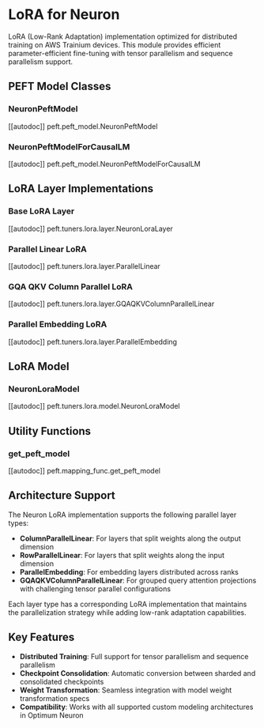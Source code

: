 <!---
Copyright 2025 The HuggingFace Team. All rights reserved.

Licensed under the Apache License, Version 2.0 (the "License");
you may not use this file except in compliance with the License.
You may obtain a copy of the License at

    http://www.apache.org/licenses/LICENSE-2.0

Unless required by applicable law or agreed to in writing, software
distributed under the License is distributed on an "AS IS" BASIS,
WITHOUT WARRANTIES OR CONDITIONS OF ANY KIND, either express or implied.
See the License for the specific language governing permissions and
limitations under the License.
-->

# LoRA for Neuron

LoRA (Low-Rank Adaptation) implementation optimized for distributed training on AWS Trainium devices. This module provides efficient parameter-efficient fine-tuning with tensor parallelism and sequence parallelism support.

## PEFT Model Classes

### NeuronPeftModel

[[autodoc]] peft.peft_model.NeuronPeftModel

### NeuronPeftModelForCausalLM

[[autodoc]] peft.peft_model.NeuronPeftModelForCausalLM

## LoRA Layer Implementations

### Base LoRA Layer

[[autodoc]] peft.tuners.lora.layer.NeuronLoraLayer

### Parallel Linear LoRA

[[autodoc]] peft.tuners.lora.layer.ParallelLinear

### GQA QKV Column Parallel LoRA

[[autodoc]] peft.tuners.lora.layer.GQAQKVColumnParallelLinear

### Parallel Embedding LoRA

[[autodoc]] peft.tuners.lora.layer.ParallelEmbedding

## LoRA Model

### NeuronLoraModel

[[autodoc]] peft.tuners.lora.model.NeuronLoraModel

## Utility Functions

### get_peft_model

[[autodoc]] peft.mapping_func.get_peft_model

<!-- ### State Dict Functions -->

<!-- [[autodoc]] peft.utils.save_and_load.get_peft_model_state_dict -->

<!-- [[autodoc]] peft.utils.save_and_load.has_valid_embedding_base_layer -->

## Architecture Support

The Neuron LoRA implementation supports the following parallel layer types:

- **ColumnParallelLinear**: For layers that split weights along the output dimension
- **RowParallelLinear**: For layers that split weights along the input dimension  
- **ParallelEmbedding**: For embedding layers distributed across ranks
- **GQAQKVColumnParallelLinear**: For grouped query attention projections with challenging tensor parallel configurations

Each layer type has a corresponding LoRA implementation that maintains the parallelization strategy while adding low-rank adaptation capabilities.

## Key Features

- **Distributed Training**: Full support for tensor parallelism and sequence parallelism
- **Checkpoint Consolidation**: Automatic conversion between sharded and consolidated checkpoints
- **Weight Transformation**: Seamless integration with model weight transformation specs
- **Compatibility**: Works with all supported custom modeling architectures in Optimum Neuron
